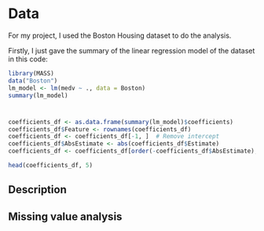 # Data

For my project, I used the Boston Housing dataset to do the analysis. 

Firstly, I just gave the summary of the linear regression model of the dataset in this code:
```r
library(MASS)
data("Boston")
lm_model <- lm(medv ~ ., data = Boston)
summary(lm_model)
```
# 

```r
coefficients_df <- as.data.frame(summary(lm_model)$coefficients)
coefficients_df$Feature <- rownames(coefficients_df)
coefficients_df <- coefficients_df[-1, ]  # Remove intercept
coefficients_df$AbsEstimate <- abs(coefficients_df$Estimate)
coefficients_df <- coefficients_df[order(-coefficients_df$AbsEstimate), ]

head(coefficients_df, 5) 
```





## Description

## Missing value analysis

